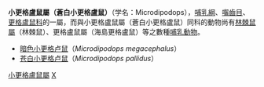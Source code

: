 {{Automatic taxobox
| taxon = Microdipodops 
| authority = 
| image = Kangaroo mouse.jpg
| image_caption = Microdipodops pallidus
}}

'''小更格盧鼠屬（蒼白小更格盧鼠）'''（学名：Microdipodops），[[哺乳綱|哺乳綱]]、[[囓齒目|囓齒目]]、[[更格盧鼠科|更格盧鼠科]]的一屬，而與小更格盧鼠屬（蒼白小更格盧鼠）同科的動物尚有[[林棘鼠屬|林棘鼠屬]]（林棘鼠）、更格盧鼠屬（海島更格盧鼠）等之數種[[哺乳動物|哺乳動物]]。
*[[暗色小更格卢鼠|暗色小更格卢鼠]]（''Microdipodops megacephalus''）
*[[苍白小更格卢鼠|苍白小更格卢鼠]]（''Microdipodops pallidus''）
{{Taxonbar|from=Q922132}}

[[Category:小更格盧鼠屬|]]
[[Category:更格盧鼠科|X]]


{{啮齿目小作品}}